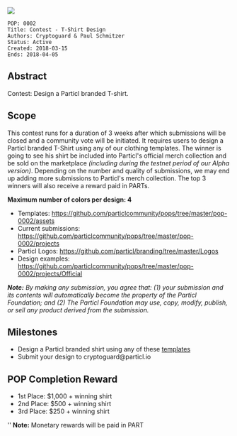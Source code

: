 <img src="./pop-0002/assets/pexels-photo-451552.png" />
<pre>
POP: 0002
Title: Contest - T-Shirt Design 
Authors: Cryptoguard & Paul Schmitzer
Status: Active
Created: 2018-03-15
Ends: 2018-04-05
</pre> 

==Abstract==
Contest: Design a Particl branded T-shirt. 

==Scope==
This contest runs for a duration of 3 weeks after which submissions will be closed and a community vote will be initiated. It requires users to design a Particl branded T-Shirt using any of our clothing templates. The winner is going to see his shirt be included into Particl's official merch collection and be sold on the marketplace ''(including during the testnet period of our Alpha version)''. Depending on the number and quality of submissions, we may end up adding more submissions to Particl's merch collection. The top 3 winners will also receive a reward paid in PARTs. 

'''Maximum number of colors per design: 4'''

* Templates: https://github.com/particlcommunity/pops/tree/master/pop-0002/assets
* Current submissions: https://github.com/particlcommunity/pops/tree/master/pop-0002/projects
* Particl Logos: https://github.com/particl/branding/tree/master/Logos
* Design examples: https://github.com/particlcommunity/pops/tree/master/pop-0002/projects/Official

 
'' '''Note:''' By making any submission, you agree that: (1) your submission and its contents will automatically become the property of the Particl Foundation; and (2) The Particl Foundation may use, copy, modify, publish, or sell any product derived from the submission.''

==Milestones==
* Design a Particl branded shirt using any of these [https://github.com/particlcommunity/pops/tree/master/pop-0002/assets templates]
* Submit your design to cryptoguard@particl.io

==POP Completion Reward==
* 1st Place: $1,000 + winning shirt
* 2nd Place: $500 + winning shirt
* 3rd Place: $250 + winning shirt


'' '''Note:''' Monetary rewards will be paid in PART 
